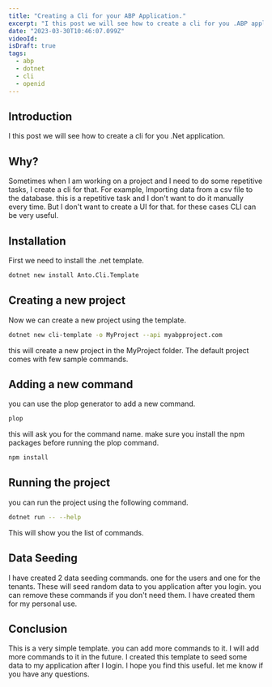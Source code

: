 ```yaml
---
title: "Creating a Cli for your ABP Application."
excerpt: "I this post we will see how to create a cli for you .ABP application."
date: "2023-03-30T10:46:07.099Z"
videoId: 
isDraft: true
tags:
  - abp
  - dotnet
  - cli
  - openid
---
```


<YoutubeVideo videoId={props.videoId} />

<TOCInline toc={props.toc} asDisclosure />

## Introduction

I this post we will see how to create a cli for you .Net application. 

## Why?

Sometimes when I am working on a project and I need to do some repetitive tasks, I create a cli for that. For example, Importing data from a csv file to the database. this is a repetitive task and I don't want to do it manually every time. But I don't want to create a UI for that. for these cases CLI can be very useful.

## Installation

First we need to install the .net template. 

```bash
dotnet new install Anto.Cli.Template
```

## Creating a new project

Now we can create a new project using the template.

```bash
dotnet new cli-template -o MyProject --api myabpproject.com
```

this will create a new project in the MyProject folder. The default project comes with few sample commands. 

## Adding a new command

you can use the plop generator to add a new command. 

```bash
plop        
```

this will ask you for the command name. make sure you install the npm packages before running the plop command. 

```bash
npm install
```

## Running the project

you can run the project using the following command. 

```bash
dotnet run -- --help
```

This will show you the list of commands.


## Data Seeding

I have created 2 data seeding commands. one for the users and one for the tenants. These will seed random data to you application after you login. you can remove these commands if you don't need them. I have created them for my personal use.

## Conclusion

This is a very simple template. you can add more commands to it. I will add more commands to it in the future. I created this template to seed some data to my application after I login. I hope you find this useful. let me know if you have any questions.







